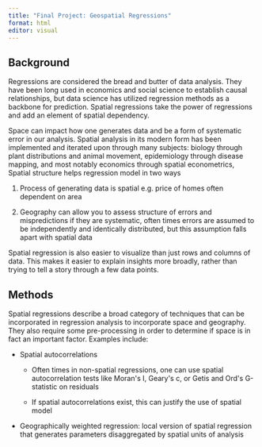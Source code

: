 ```yaml
---
title: "Final Project: Geospatial Regressions"
format: html
editor: visual
---
```


## Background

Regressions are considered the bread and butter of data analysis. They have been long used
in economics and social science to establish causal relationships, but data
science has utilized regression methods as a backbone for prediction. Spatial
regressions take the power of regressions and add an element of spatial
dependency.

Space can impact how one generates data and be a form of systematic
error in our analysis. Spatial analysis in its modern form has been implemented and iterated upon through many subjects: biology through plant distributions and animal movement, epidemiology through disease mapping, and most notably economics through spatial econometrics, Spatial structure helps regression model in two ways

1.  Process of generating data is spatial e.g. price of homes often dependent on area

2.  Geography can allow you to assess structure of errors and mispredictions if they are systematic, often times errors are assumed to be independently and identically distributed, but this assumption falls apart with spatial data

Spatial regression is also easier to visualize than just rows and columns of data. This makes it easier to explain insights more broadly, rather than trying to tell a story through a few data points. 

## Methods

Spatial regressions describe a broad category of techniques that can be incorporated in regression analysis to incorporate space and geography. They also require some pre-processing in order to determine if space is in fact an important factor. Examples include:\

-   Spatial autocorrelations

    -   Often times in non-spatial regressions, one can use spatial autocorrelation tests like Moran\'s I, Geary\'s c, or Getis and Ord\'s G-statistic on residuals

    -   If spatial autocorrelations exist, this can justify the use of spatial model

-   Geographically weighted regression: local version of spatial regression that generates parameters disaggregated by spatial units of analysis

